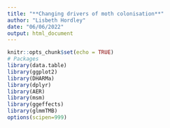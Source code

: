 ```yaml
---
title: "**Changing drivers of moth colonisation**"
author: "Lisbeth Hordley"
date: "06/06/2022"
output: html_document
---
```


```r
knitr::opts_chunk$set(echo = TRUE)
# Packages
library(data.table)
library(ggplot2)
library(DHARMa)
library(dplyr)
library(AER)
library(msm)
library(ggeffects)
library(glmmTMB)
options(scipen=999)
```
